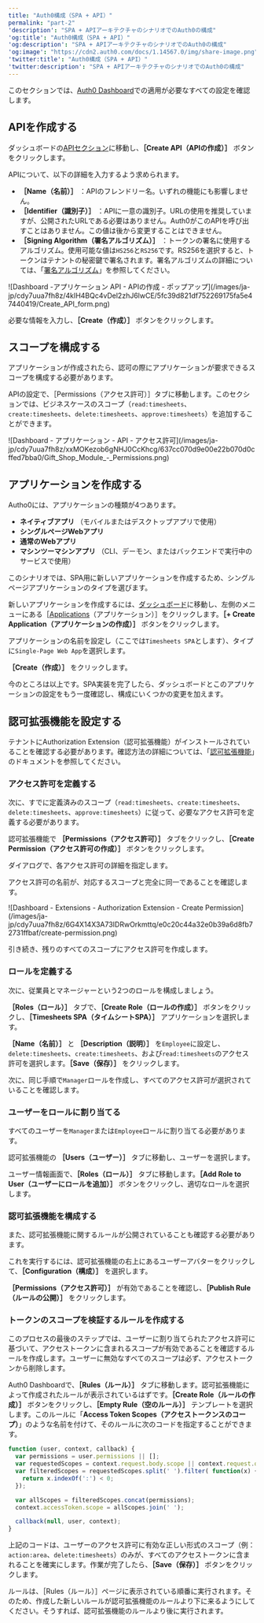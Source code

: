 ```yaml
---
title: "Auth0構成（SPA + API）"
permalink: "part-2"
'description': "SPA + APIアーキテクチャのシナリオでのAuth0の構成"
'og:title': "Auth0構成（SPA + API）"
'og:description': "SPA + APIアーキテクチャのシナリオでのAuth0の構成"
'og:image': "https://cdn2.auth0.com/docs/1.14567.0/img/share-image.png"
'twitter:title': "Auth0構成（SPA + API）"
'twitter:description': "SPA + APIアーキテクチャのシナリオでのAuth0の構成"
---
```


このセクションでは、[Auth0 Dashboard](https://manage.auth0.com/#)での適用が必要なすべての設定を確認します。

## APIを作成する

ダッシュボードの[APIセクション](https://manage.auth0.com/#/apis)に移動し、**［Create API（APIの作成）］** ボタンをクリックします。

APIについて、以下の詳細を入力するよう求められます。

* **［Name（名前）］** ：APIのフレンドリー名。いずれの機能にも影響しません。
* **［Identifier（識別子）］** ：APIに一意の識別子。URLの使用を推奨していますが、公開されたURLである必要はありません。Auth0がこのAPIを呼び出すことはありません。この値は後から変更することはできません。
* **［<Tooltip data-tooltip-id="react-containers-DefinitionTooltip-4" href="/ja-jp/glossary?term=signing-algorithm" tip="署名アルゴリズム: トークンが改ざんされないように、トークンにデジタル署名するためのアルゴリズム。" cta="用語集の表示">Signing Algorithm</Tooltip>（署名アルゴリズム）］** ：トークンの署名に使用するアルゴリズム。使用可能な値は`HS256`と`RS256`です。RS256を選択すると、トークンはテナントの秘密鍵で署名されます。署名アルゴリズムの詳細については、「[署名アルゴリズム](/ja-jp/get-started/applications/signing-algorithms)」を参照してください。

<Frame>![Dashboard -アプリケーション API - APIの作成 - ポップアップ](/images/ja-jp/cdy7uua7fh8z/4kIH4BQc4vDel2zhJ6lwCE/5fc39d821df752269175fa5e47440419/Create_API_form.png)</Frame>

必要な情報を入力し、**［Create（作成）］** ボタンをクリックします。

## スコープを構成する

アプリケーションが作成されたら、認可の際にアプリケーションが要求できるスコープを構成する必要があります。

APIの設定で、［Permissions（アクセス許可）］タブに移動します。このセクションでは、ビジネスケースのスコープ（`read:timesheets`、`create:timesheets`、`delete:timesheets`、`approve:timesheets`）を追加することができます。

<Frame>![Dashboard - アプリケーション - API - アクセス許可](/images/ja-jp/cdy7uua7fh8z/xxMOKezob6gNHJ0CcKhcg/637cc070d9e00e22b070d0cffed7bba0/Gift_Shop_Module_-_Permissions.png)</Frame>

## アプリケーションを作成する

Autho0には、アプリケーションの種類が4つあります。

* **ネイティブアプリ** （モバイルまたはデスクトップアプリで使用）
* **シングルページWebアプリ**
* **通常のWebアプリ**
* **マシンツーマシンアプリ** （CLI、デーモン、またはバックエンドで実行中のサービスで使用）

このシナリオでは、SPA用に新しいアプリケーションを作成するため、シングルページアプリケーションのタイプを選びます。

新しいアプリケーションを作成するには、[ダッシュボード](https://manage.auth0.com/#)に移動し、左側のメニューにある［[Applications](https://manage.auth0.com/#/applications)（アプリケーション）］をクリックします。**［+ Create Application（アプリケーションの作成）］** ボタンをクリックします。

アプリケーションの名前を設定し（ここでは`Timesheets SPA`とします）、タイプに`Single-Page Web App`を選択します。

**［Create（作成）］** をクリックします。

今のところは以上です。SPA実装を完了したら、ダッシュボードとこのアプリケーションの設定をもう一度確認し、構成にいくつかの変更を加えます。

## 認可拡張機能を設定する

テナントにAuthorization Extension（認可拡張機能）がインストールされていることを確認する必要があります。確認方法の詳細については、「[認可拡張機能](/ja-jp/customize/extensions/authorization-extension)」のドキュメントを参照してください。

### アクセス許可を定義する

次に、すでに定義済みのスコープ（`read:timesheets`、`create:timesheets`、`delete:timesheets`、`approve:timesheets`）に従って、必要なアクセス許可を定義する必要があります。

認可拡張機能で **［Permissions（アクセス許可）］** タブをクリックし、**［Create Permission（アクセス許可の作成）］** ボタンをクリックします。

ダイアログで、各アクセス許可の詳細を指定します。

アクセス許可の名前が、対応するスコープと完全に同一であることを確認します。

<Frame>![Dashboard - Extensions - Authorization Extension - Create Permission](/images/ja-jp/cdy7uua7fh8z/6G4X14X3A73IDRwOrkmttq/e0c20c44a32e0b39a6d8fb72731ffbaf/create-permission.png)</Frame>

引き続き、残りのすべてのスコープにアクセス許可を作成します。

### ロールを定義する

次に、従業員とマネージャーという2つのロールを構成しましょう。

**［Roles（ロール）］** タブで、**［Create Role（ロールの作成）］** ボタンをクリックし、**［Timesheets SPA（タイムシートSPA）］** アプリケーションを選択します。

**［Name（名前）］** と **［Description（説明）］** を`Employee`に設定し、`delete:timesheets`、`create:timesheets`、および`read:timesheets`のアクセス許可を選択します。**［Save（保存）］** をクリックします。

次に、同じ手順で`Manager`ロールを作成し、すべてのアクセス許可が選択されていることを確認します。

### ユーザーをロールに割り当てる

すべてのユーザーを`Manager`または`Employee`ロールに割り当てる必要があります。

認可拡張機能の **［Users（ユーザー）］** タブに移動し、ユーザーを選択します。

ユーザー情報画面で、**［Roles（ロール）］** タブに移動します。**［Add Role to User（ユーザーにロールを追加）］** ボタンをクリックし、適切なロールを選択します。

### 認可拡張機能を構成する

また、認可拡張機能に関するルールが公開されていることも確認する必要があります。

これを実行するには、認可拡張機能の右上にあるユーザーアバターをクリックして、**［Configuration（構成）］** を選択します。

**［Permissions（アクセス許可）］** が有効であることを確認し、**［Publish Rule（ルールの公開）］** をクリックします。

### トークンのスコープを検証するルールを作成する

このプロセスの最後のステップでは、ユーザーに割り当てられたアクセス許可に基づいて、アクセストークンに含まれるスコープが有効であることを確認するルールを作成します。ユーザーに無効なすべてのスコープは必ず、アクセストークンから削除します。

<Tooltip data-tooltip-id="react-containers-DefinitionTooltip-0" href="/ja-jp/glossary?term=auth0-dashboard" tip="Auth0 Dashboard: サービスを構成するためのAuth0の主製品。" cta="用語集の表示">Auth0 Dashboard</Tooltip>で、**［Rules（ルール）］** タブに移動します。認可拡張機能によって作成されたルールが表示されているはずです。**［Create Role（ルールの作成）］** ボタンをクリックし、**［Empty Rule（空のルール）］** テンプレートを選択します。このルールに「**<Tooltip data-tooltip-id="react-containers-DefinitionTooltip-3" href="/ja-jp/glossary?term=access-token" tip="アクセストークン: APIへのアクセスに使用される、不透明な文字列またはJWT形式の認可資格情報。" cta="用語集の表示">Access Token</Tooltip> Scopes（アクセストークンスのコープ）**」のような名前を付けて、そのルールに次のコードを指定することができます。

```javascript lines
function (user, context, callback) {
  var permissions = user.permissions || [];
  var requestedScopes = context.request.body.scope || context.request.query.scope;
  var filteredScopes = requestedScopes.split(' ').filter( function(x) {
    return x.indexOf(':') < 0;
  });

  var allScopes = filteredScopes.concat(permissions);
  context.accessToken.scope = allScopes.join(' ');

  callback(null, user, context);
}
```

上記のコードは、ユーザーのアクセス許可に有効な正しい形式のスコープ（例：`action:area`、`delete:timesheets`）のみが、すべてのアクセストークンに含まれることを確実にします。作業が完了したら、**［Save（保存）］** ボタンをクリックします。

ルールは、［Rules（ルール）］ページに表示されている順番に実行されます。そのため、作成した新しいルールが認可拡張機能のルールより下に来るようにしてください。そうすれば、認可拡張機能のルールより後に実行されます。